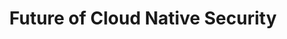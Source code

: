 ---
title: "Future of Cloud Native Security"
description: "Tetrate provides trusted connectivity and control for AI. Empower developers while safeguarding the business. Built atop the proven Envoy proxy & Envoy AI Gateway."
categories: ["resources"]
excerpt: "Tetrate provides trusted connectivity and control for AI. Empower developers while safeguarding the business. Built atop the proven Envoy proxy & Envoy AI Gateway."
---